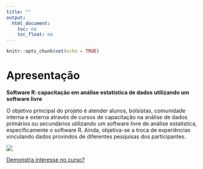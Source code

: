 ```yaml
---
title: ""
output:  
  html_document:  
    toc: no  
    toc_float: no  
---
```


```r
knitr::opts_chunk$set(echo = TRUE)
```
# Apresentação



**Software R: capacitação em análise estatística de dados utilizando um software livre**

O objetivo principal do projeto é atender alunos, bolsistas, comunidade interna e externa através de cursos de capacitação na análise de dados primários ou secundários utilizando um software livre de análise estatística, especificamente o software R. Ainda, objetiva-se a troca de experiências vinculando dados provindos de diferentes pesquisas dos participantes.

![](RStudio.png)



<!--
## Avaliação do curso básico

O formulário de avaliação do curso básico, edição 2017.2, está disponível para preenchimento.

[Avaliação Curso Básico 2017.2](https://docs.google.com/forms/d/1M2nUtu-pAe2471H-hHs2HyIFdYgJPK0NDXNnLcgSUUo)
-->

[Demonstra interesse no curso?](https://docs.google.com/forms/d/e/1FAIpQLSdPGJINhPg7EozUzzLBt4iKWFDGLgE0_osokGX7L2K3ygtpUA/viewform?usp=sf_link)


